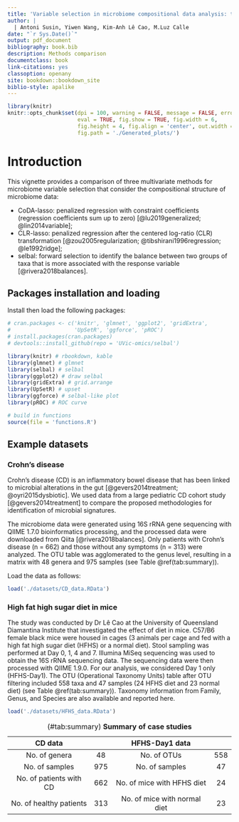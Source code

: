 ```yaml
--- 
title: 'Variable selection in microbiome compositional data analysis: tutorial'
author: |
  | Antoni Susin, Yiwen Wang, Kim-Anh Lê Cao, M.Luz Calle
date: "`r Sys.Date()`"
output: pdf_document
bibliography: book.bib
description: Methods comparison
documentclass: book
link-citations: yes
classoption: openany
site: bookdown::bookdown_site
biblio-style: apalike
---
```


```r
library(knitr)
knitr::opts_chunk$set(dpi = 100, warning = FALSE, message = FALSE, error = FALSE, 
                      eval = TRUE, fig.show = TRUE, fig.width = 6, 
                      fig.height = 4, fig.align = 'center', out.width = '100%', 
                      fig.path = './Generated_plots/')

```

# Introduction 

This vignette provides a comparison of three multivariate methods for microbiome variable selection that consider the compositional structure of microbiome data:    

* CoDA-lasso: penalized regression with constraint coefficients (regression coefficients sum up to zero) [@lu2019generalized; @lin2014variable]; 
* CLR-lasso: penalized regression after the centered log-ratio (CLR) transformation [@zou2005regularization; @tibshirani1996regression; @le1992ridge]; 
* selbal: forward selection to identify the balance between two groups of taxa that is more associated with the response variable [@rivera2018balances].

## Packages installation and loading

Install then load the following packages:

```r
# cran.packages <- c('knitr', 'glmnet', 'ggplot2', 'gridExtra',
#                    'UpSetR', 'ggforce', 'pROC')
# install.packages(cran.packages)
# devtools::install_github(repo = 'UVic-omics/selbal')

library(knitr) # rbookdown, kable
library(glmnet) # glmnet
library(selbal) # selbal
library(ggplot2) # draw selbal
library(gridExtra) # grid.arrange
library(UpSetR) # upset
library(ggforce) # selbal-like plot
library(pROC) # ROC curve

# build in functions
source(file = 'functions.R')
```

## Example datasets

### Crohn's disease

Crohn's disease (CD) is an inflammatory bowel disease that has been linked to microbial alterations in the gut [@gevers2014treatment; @oyri2015dysbiotic]. We used data from a large pediatric CD cohort study [@gevers2014treatment] to compare the proposed methodologies for identification of microbial signatures. 

The microbiome data were generated using 16S rRNA gene sequencing with QIIME 1.7.0 bioinformatics processing, and the processed data were downloaded from Qiita [@rivera2018balances]. Only patients with Crohn's disease (n = 662) and those without any symptoms (n = 313) were analyzed. The OTU table was agglomerated to the genus level, resulting in a matrix with 48 genera and 975 samples (see Table \@ref(tab:summary)).

Load the data as follows:

```r
load('./datasets/CD_data.RData')
```

### High fat high sugar diet in mice

The study was conducted by Dr Lê Cao at the University of Queensland Diamantina Institute that investigated the effect of diet in mice. C57/B6 female black mice were housed in cages (3 animals per cage and fed with a high fat high sugar diet (HFHS) or a normal diet). Stool sampling was performed at Day 0, 1, 4 and 7. Illumina MiSeq sequencing was used to obtain the 16S rRNA sequencing data. The sequencing data were then processed with QIIME 1.9.0. For our analysis, we considered Day 1 only (HFHS-Day1). The OTU (Operational Taxonomy Units) table after OTU filtering included 558 taxa and 47 samples (24 HFHS diet and 23 normal diet) (see Table \@ref(tab:summary)). Taxonomy information from Family, Genus, and Species are also available and reported here.

```r
load('./datasets/HFHS_data.RData')
```

| CD data          || HFHS-Day1 data        ||
|:-------:|:-------:|:-------:|:-------:|
| No. of genera | 48 | No. of OTUs | 558 |
| No. of samples | 975 | No. of samples | 47 |
| No. of patients with CD | 662 | No. of mice with HFHS diet | 24 |
| No. of healthy patients | 313 | No. of mice with normal diet | 23 |
Table: (\#tab:summary) **Summary of case studies**



